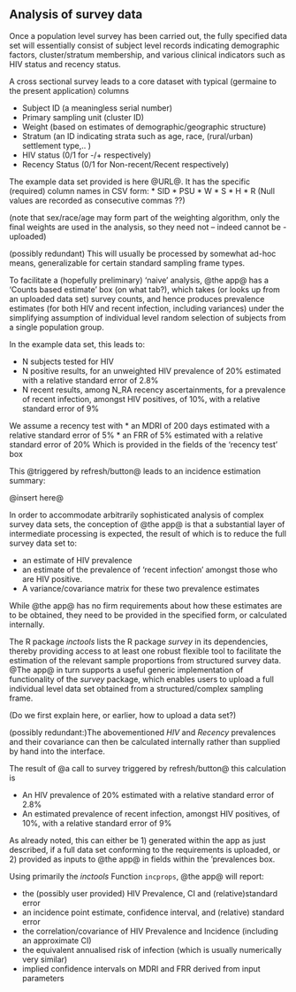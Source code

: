## Analysis of survey data

Once a population level survey has been carried out, the fully specified data set will essentially consist of subject level records indicating demographic factors, cluster/stratum membership, and various clinical indicators such as HIV status and recency status.

A cross sectional survey leads to a core dataset with typical (germaine to the present application) columns

* Subject ID (a meaningless serial number)
* Primary sampling unit (cluster ID)
* Weight (based on estimates of demographic/geographic structure)
* Stratum (an ID indicating strata such as age, race, (rural/urban) settlement type,.. )
* HIV status (0/1 for -/+ respectively)
* Recency Status (0/1 for Non-recent/Recent respectively)

The example data set provided is here @URL@. It has the specific (required) column names in CSV form:
* SID
* PSU
* W
* S
* H
* R
(Null values are recorded as consecutive commas ??)

(note that sex/race/age may form part of the weighting algorithm, only the final weights are used in the analysis, so they need not – indeed cannot be - uploaded)

(possibly redundant) This will usually be processed by somewhat ad-hoc means, generalizable for certain standard sampling frame types.


To facilitate a (hopefully preliminary) 'naive' analysis, @the app@ has a ‘Counts based estimate’ box (on what tab?), which takes (or looks up from an uploaded data set) survey counts, and hence produces prevalence estimates (for both HIV and recent infection, including variances) under the simplifying assumption of individual level random selection of subjects from a single population group.

In the example data set, this leads to:

* N subjects tested for HIV
* N positive results, for an unweighted HIV prevalence of 20% estimated with a relative standard error of 2.8%
* N recent results, among N_RA recency ascertainments, for a prevalence of recent infection, amongst HIV positives, of 10%, with a relative standard error of 9%

We assume a recency test with
* an MDRI of 200 days estimated with a relative standard error of 5%
* an FRR of 5% estimated with a relative standard error of 20%
Which is provided in the fields of the ‘recency test’ box

This @triggered by refresh/button@ leads to an incidence estimation summary:

@insert here@

In order to accommodate arbitrarily sophisticated analysis of complex survey data sets, the conception of @the app@ is that a substantial layer of intermediate processing is expected, the result of which is to reduce the full survey data set to:

*	an estimate of HIV prevalence
*	an estimate of the prevalence of ‘recent infection’ amongst those who are HIV positive.
*	A variance/covariance matrix for these two prevalence estimates

While @the app@ has no firm requirements about how these estimates are to be obtained, they need to be provided in the specified form, or calculated internally.

The R package *inctools* lists the R package *survey* in its dependencies, thereby providing access to at least one robust flexible tool to facilitate the estimation of the relevant sample proportions from structured survey data. @The app@ in turn supports a useful generic implementation of functionality of the *survey* package, which enables users to upload a full individual level data set obtained from a structured/complex sampling frame.

(Do we first explain here, or earlier, how to upload a data set?)

(possibly redundant:)The abovementioned *HIV* and *Recency* prevalences and their covariance can then be calculated internally rather than supplied by hand into the interface.

The result of @a call to survey triggered by refresh/button@ this calculation is

* An HIV prevalence of 20% estimated with a relative standard error of 2.8%
* An estimated prevalence of recent infection, amongst HIV positives, of 10%, with a relative standard error of 9%

As already noted, this can either be 1) generated within the app as just described, if a full data set conforming to the requirements is uploaded, or 2) provided as inputs to @the app@ in fields within the ‘prevalences box.

Using primarily the *inctools* Function `incprops`, @the app@ will report:

* the (possibly user provided) HIV Prevalence, CI and (relative)standard error
* an incidence point estimate, confidence interval, and (relative) standard error
* the correlation/covariance of HIV Prevalence and Incidence (including an approximate CI)
* the equivalent annualised risk of infection (which is usually numerically very similar)
* implied confidence intervals on MDRI and FRR derived from input parameters
